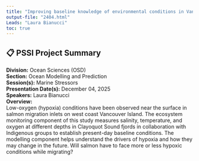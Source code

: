 ```yaml
---
title: "Improving baseline knowledge of environmental conditions in Vancouver Islands fjords through observations and modelling, with a focus on hypoxia dynamics, climate change, and the potential implications for Pacific salmon"
output-file: "2404.html"
Leads: "Laura Bianucci"
toc: true
---
```


## 📋 PSSI Project Summary

**Division:** Ocean Sciences (OSD)  
**Section:** Ocean Modelling and Prediction  
**Session(s):** Marine Stressors  
**Presentation Date(s):** December 04, 2025  
**Speakers:** Laura Bianucci  
**Overview:**  
Low-oxygen (hypoxia) conditions have been observed near the surface in salmon migration inlets on west coast Vancouver Island. The ecosystem monitoring component of this study measures salinity, temperature, and oxygen at different depths in Clayoquot Sound fjords in collaboration with Indigenous groups to establish present-day baseline conditions. The modelling component helps understand the drivers of hypoxia and how they may change in the future. Will salmon have to face more or less hypoxic conditions while migrating?   

